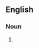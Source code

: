 {{also|movie-goers}}

==English==

===Noun===
{{head|en|noun plural form}}

# {{plural of|moviegoer|lang=en}}